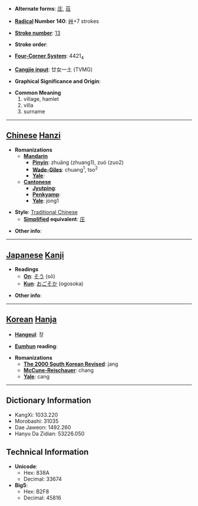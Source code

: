 * '''Alternate forms''': [[庄]], [[荘]]

* '''[[Wiktionary:Chinese radical index| Radical]] Number 140''': [[Wiktionary:Chinese radical index 艸|艸]]+7 strokes

* '''[[Wiktionary:Chinese total strokes index|Stroke number]]''': [[Wiktionary:Chinese total strokes index 13|13]]

* '''Stroke order''': 

* '''[[Wiktionary:Chinese four corner index|Four-Corner System]]''': 4421<sub>4</sub>

* '''[[Wiktionary:Chinese Cangjie index|Cangjie input]]''': 廿女一土 (TVMG)

* '''Graphical Significance and Origin''': 

* '''Common Meaning'''
*#village, hamlet
*# villa
*# surname


----

== [[Chinese]] [[Hanzi]] ==

* '''Romanizations'''
** '''[[Mandarin]]'''
*** '''[[Pinyin]]''': zhuāng (zhuang1), zuó (zuo2)
*** '''[[Wade-Giles]]''': chuang<sup>1</sup>, tso<sup>2</sup>
*** '''[[Yale]]''': 
** '''[[Cantonese]]'''
*** '''[[Jyutping]]''':
*** '''[[Penkyamp]]''': 
*** '''[[Yale]]''': jong1

* '''Style''': [[Traditional Chinese]] 
** '''[[Simplified Chinese|Simplified]] equivalent''': [[庄]]

* '''Other info''': 

----

== [[Japanese]] [[Kanji]] ==

* '''Readings'''
** '''[[On]]''': [[そう]] (sō)
** '''[[Kun]]''': [[おごそか]] (ogosoka)

* '''Other info''':  

----

== [[Korean]] [[Hanja]] ==

* '''[[Hangeul]]''': 장

* '''[[Eumhun]] reading''': 

* '''Romanizations'''
** '''[[The 2000 South Korean Revised Romanization|The 2000 South Korean Revised]]''': jang
** '''[[McCune-Reischauer]]''': chang
** '''[[Yale]]''': cang

----

== Dictionary Information ==

* KangXi: 1033.220
* Morobashi: 31035
* Dae Jaweon: 1492.260
* Hanyu Da Zidian: 53226.050

== Technical Information ==

* '''Unicode''':
** Hex: 838A
** Decimal: 33674
* '''Big5''':
** Hex: B2F8
** Decimal: 45816